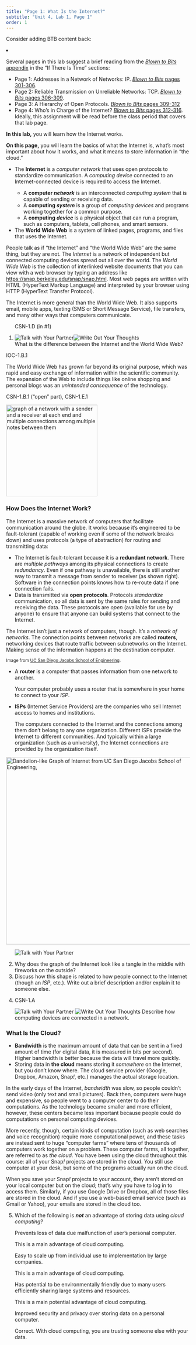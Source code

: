 ```yaml
---
title: "Page 1: What Is the Internet?"
subtitle: "Unit 4, Lab 1, Page 1"
order: 1
---
```


::: todo
Consider adding BTB content back:

<li>

Several pages in this lab suggest a brief reading from the
<a href="http://www.bitsbook.com/wp-content/uploads/2008/12/B2B_3.pdf#page=319" target="_blank" title="APPENDIX The Internet as System and Spirit"><em>Blown
to Bits</em> appendix</a> in the "If There Is Time" sections:

<ul>

<li>Page 1: Addresses in a Network of Networks: IP.
<a href="http://www.bitsbook.com/wp-content/uploads/2008/12/B2B_3.pdf#page=319" target="_blank" title="Blown to Bits pages 301-306"><em>Blown
to Bits</em> pages 301-306</a>.</li>

<li>Page 2: Reliable Transmission on Unreliable Networks: TCP.
<a href="http://www.bitsbook.com/wp-content/uploads/2008/12/B2B_3.pdf#page=324" target="_blank" title="Blown to Bits pages 306-309"><em>Blown
to Bits</em> pages 306-309</a>.</li>

<li>Page 3: A Hierarchy of Open Protocols.
<a href="http://www.bitsbook.com/wp-content/uploads/2008/12/B2B_3.pdf#page=327" target="_blank" title="Blown to Bits pages 309-312"><em>Blown
to Bits</em> pages 309-312</a></li>

<li>Page 4: Who's in Charge of the Internet?
<a href="http://www.bitsbook.com/wp-content/uploads/2008/12/B2B_3.pdf#page=330" target="_blank" title="Blown to Bits pages 312-316"><em>Blown
to Bits</em> pages 312-316</a>. Ideally, this assignment will be read
before the class period that covers that lab page.</li>

</ul>

</li>
:::

::: learn
<p><strong>In this lab,</strong> you will learn how the Internet
works.</p>

<p><strong>On this page,</strong> you will learn the basics of what the
Internet is, what's most important about how it works, and what it means
to store information in "the cloud."</p>
:::



::: vocabBig
<ul>

<li>

The <strong>Internet</strong> is a <em>computer network</em> that uses
open protocols to standardize communication. A <em>computing device</em>
connected to an Internet-connected device is required to access the
Internet.

<ul>



<li>A <strong>computer <em>network</em></strong> is an interconnected
<em>computing system</em> that is capable of sending or receiving
data.</li>

<li>A <strong>computing <em>system</em></strong> is a group of
<em>computing devices</em> and programs working together for a common
purpose.</li>

<li>A <strong>computing <em>device</em></strong> is a physical object
that can run a program, such as computers, tablets, cell phones, and
smart sensors.</li>

</ul>

</li>

<li>The <strong>World Wide Web</strong> is a system of linked pages,
programs, and files that uses the Internet.</li>

</ul>
:::

<p>People talk as if "the Internet" and "the World Wide Web" are the
same thing, but they are not. The <em>Internet</em> is a network of
independent but connected computing devices spread out all over the
world. The <em>World Wide Web</em> is the collection of interlinked
website documents that you can view with a web browser by typing an
address like
<a href="https://snap.berkeley.edu/snap/snap.html" target="_blank" title="https://snap.berkeley.edu/snap/snap.html">https://snap.berkeley.edu/snap/snap.html</a>.
Most web pages are written with HTML (HyperText Markup Language) and
interpreted by your browser using HTTP (HyperText Transfer
Protocol).</p>

<p>The Internet is more general than the World Wide Web. It also
supports email, mobile apps, texting (SMS or Short Message Service),
file transfers, and many other ways that computers communicate.</p>

::: forYouToDo
<ol>

::: ap-standard
CSN-1.D (in #1)
:::

<li><img src="/img/icons/talk-with-your-partner.png" title="Talk with Your Partner" alt="Talk with Your Partner" class="inline"/><img src="/img/icons/write-out-thoughts.png" title="Write Out Your Thoughts" alt="Write Out Your Thoughts" class="inline"/><br />What
is the difference between the Internet and the World Wide Web?</li>

</ol>
:::

::: ap-standard
IOC-1.B.1
:::

<p>The World Wide Web has grown far beyond its original purpose, which
was rapid and easy exchange of information within the scientific
community. The expansion of the Web to include things like online
shopping and personal blogs was an <em>unintended consequence</em> of
the technology.</p>

::: ap-standard
CSN-1.B.1 ("open" part), CSN-1.E.1
:::

<img src="/img/4-internet/redundant-2.jpg" title="graph of a network with a sender and a receiver at each end and multiple connections among multiple notes between them" alt="graph of a network with a sender and a receiver at each end and multiple connections among multiple notes between them" class="float-end" height="250px"/>

<h3>How Does the Internet Work?</h3>

<p>

The Internet is a massive network of computers that facilitate
communication around the globe. It works because it's engineered to be
fault-tolerant (capable of working even if some of the network breaks
down) and uses protocols (a type of abstraction) for routing and
transmitting data:

<ul>

<li>The Internet is fault-tolerant because it is a <strong>redundant
network</strong>. There are <em>multiple pathways</em> among its
physical connections to create <em>redundancy</em>. Even if one pathway
is unavailable, there is still another way to transmit a message from
sender to receiver (as shown right). Software in the connection points
knows how to re-route data if one connection fails.</li>

<li>Data is transmitted via <strong>open protocols</strong>. Protocols
<em>standardize</em> communication, so all data is sent by the same
rules for sending and receiving the data. These protocols are
<em>open</em> (available for use by anyone) to ensure that anyone can
build systems that connect to the Internet.</li>

</ul>

</p>

<p>The Internet isn't just a network of computers, though. It's a
<em>network of networks</em>. The connection points between networks are
called <strong>routers</strong>, networking devices that route traffic
between subnetworks on the Internet. Making sense of the information
happens at the destination computer.</p>

::: sidenote
<small>Image from
<a href="http://jacobsschool.ucsd.edu/news/news_releases/release.sfe?id=685" target="_blank" title="Digital Dandelions: The flowering of network research">UC
San Diego Jacobs School of Engineering</a>.</small>
:::

::: vocabBig
<ul>

<li>A <strong>router</strong> is a computer that passes information from
one network to another.</li>

<p>Your computer probably uses a router that is somewhere in your home
to connect to your <em>ISP</em>.</p>

<li><strong>ISPs</strong> (Internet Service Providers) are the companies
who sell Internet access to homes and institutions.</li>

<p>The computers connected to the Internet and the connections among
them don't belong to any one organization. Different ISPs provide the
Internet to different communities. And typically within a large
organization (such as a university), the Internet connections are
provided by the organization itself.</p>

</ul>
:::

<div>

<a href="http://jacobsschool.ucsd.edu/news/news_releases/release.sfe?id=685" target="_blank"><img src="/img/4-internet/network-of-networks.jpg" title="Graph of Internet from UC San Diego Jacobs School of Engineering" alt="Dandelion-like Graph of Internet from UC San Diego Jacobs School of Engineering, " class="ms-4 noshadow" height="512"/></a>

</div>

::: {#first .forYouToDo}
<ol start="2">

<img src="/img/icons/talk-with-your-partner.png" title="Talk with Your Partner" alt="Talk with Your Partner" class="float-end"/>

<li>Why does the graph of the Internet look like a tangle in the middle
with fireworks on the outside?</li>

<li>Discuss how this shape is related to how people connect to the
Internet (though an <em>ISP</em>, etc.). Write out a brief description
and/or explain it to someone else.</li>

<li>

::: ap-standard
CSN-1.A
:::

<img src="/img/icons/talk-with-your-partner.png" title="Talk with Your Partner" alt="Talk with Your Partner" class="inline"/>
<img src="/img/icons/write-out-thoughts.png" title="Write Out Your Thoughts" alt="Write Out Your Thoughts" class="inline"/>
Describe how computing devices are connected in a network.

</li>

</ol>
:::

<h3>What Is the Cloud?</h3>

::: vocabBig
<ul>



<li><strong>Bandwidth</strong> is the maximum amount of data that can be
sent in a fixed amount of time (for digital data, it is measured in bits
per second). Higher bandwidth is better because the data will travel
more quickly.</li>

<li>Storing data in <strong>the cloud</strong> means storing it
<em>somewhere</em> on the Internet, but you don't know where. The cloud
service provider (Google, Dropbox, Amazon, Snap<em>!</em>, etc.) manages
the actual storage location.</li>

</ul>
:::

<p>In the early days of the Internet, <em>bandwidth</em> was slow, so
people couldn't send video (only text and small pictures). Back then,
computers were huge and expensive, so people went to a computer center
to do their computations. As the technology became smaller and more
efficient, however, these centers became less important because people
could do computations on personal computing devices.</p>

<p>More recently, though, certain kinds of computation (such as web
searches and voice recognition) require more computational power, and
these tasks are instead sent to huge "computer farms" where tens of
thousands of computers work together on a problem. These computer farms,
all together, are referred to as <em>the cloud</em>. You have been using
the cloud throughout this course: all of your Snap<em>!</em> projects
are stored in the cloud. You still use computer at your desk, but some
of the programs actually run on the cloud.</p>

::: endnote
When you save your Snap<em>!</em> projects to your account, they aren't
stored on your local computer but on the cloud; that's why you have to
log in to access them. Similarly, if you use Google Drive or Dropbox,
all of those files are stored in the cloud. And if you use a web-based
email service (such as Gmail or Yahoo), your emails are stored in the
cloud too.
:::

::: forYouToDo
<ol start="5">

<li>

<!-- Question 1 -->

::: {.assessment-data type="multiplechoice" identifier="cloud computing" hasinlinefeedback="true" maxchoices="1" responseidentifier="ri1" shuffle="true"}
::: prompt
Which of the following is <em><strong>not</strong></em> an advantage of
storing data using <em>cloud computing</em>?
:::

::: {.choice identifier="c1"}
::: text
Prevents loss of data due malfunction of user's personal computer.
:::

::: feedback
This is a main advantage of cloud computing.
:::
:::

::: {.choice identifier="c2"}
::: text
Easy to scale up from individual use to implementation by large
companies.
:::

::: feedback
This is a main advantage of cloud computing.
:::
:::

::: {.choice identifier="c3"}
::: text
Has potential to be environmentally friendly due to many users
efficiently sharing large systems and resources.
:::

::: feedback
This is a main potential advantage of cloud computing.
:::
:::

::: {.choice identifier="c4"}
::: text
Improved security and privacy over storing data on a personal computer.
:::

::: feedback
Correct. With cloud computing, you are trusting someone else with your
data.
:::
:::

::: {.responseDeclaration identifier="ri1"}
::: {.correctResponse identifier="c4"}
:::
:::
:::

</li>

</ol>
:::
